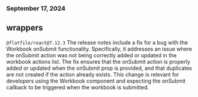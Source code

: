 ### September 17, 2024
## wrappers

`@flatfile/react@7.12.3`
The release notes include a fix for a bug with the Workbook onSubmit functionality. 
Specifically, it addresses an issue where the onSubmit action was not being correctly added or updated in the workbook actions list. 
The fix ensures that the onSubmit action is properly added or updated when the onSubmit prop is provided, and that duplicates are not created if the action already exists. 
This change is relevant for developers using the Workbook component and expecting the onSubmit callback to be triggered when the workbook is submitted.